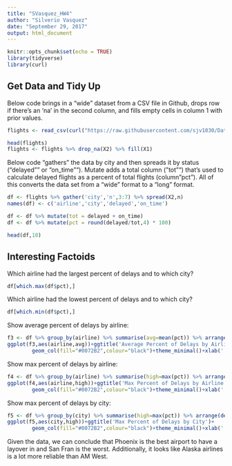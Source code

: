 ---
title: "SVasquez_HW4"
author: "Silverio Vasquez"
date: "September 29, 2017"
output: html_document
---

```{r setup, include=FALSE}
knitr::opts_chunk$set(echo = TRUE)
library(tidyverse)
library(curl)
```

## Get Data and Tidy Up

Below code brings in a "wide" dataset from a CSV file in Github, drops row if there's an 'na' in the second column, and fills empty cells in column 1 with prior values. 

```{r import}
flights <- read_csv(curl("https://raw.githubusercontent.com/sjv1030/Data607-hw/master/flights.csv"))

head(flights)
flights <- flights %>% drop_na(X2) %>% fill(X1)
```

Below code "gathers" the data by city and then spreads it by status ("delayed"" or "on_time""). Mutate adds a total column ("tot"") that's used to calculate delayed flights as a percent of total flights (column "pct"). All of this converts the data set from a "wide" format to a "long" format.

```{r tidyup}
df <- flights %>% gather('city','n',3:7) %>% spread(X2,n)
names(df) <- c('airline','city','delayed','on_time')

df <- df %>% mutate(tot = delayed + on_time)
df <- df %>% mutate(pct = round(delayed/tot,4) * 100)

head(df,10)
```

## Interesting Factoids

Which airline had the largest percent of delays and to which city?


```{r f1}
df[which.max(df$pct),]
```


Which airline had the lowest percent of delays and to which city?


```{r f2}
df[which.min(df$pct),]
```

Show average percent of delays by airline:


```{r f3}
f3 <- df %>% group_by(airline) %>% summarise(avg=mean(pct)) %>% arrange(desc(avg))
ggplot(f3,aes(airline,avg))+ggtitle('Average Percent of Delays by Airline')+
        geom_col(fill="#0072B2",colour="black")+theme_minimal()+xlab('')+ylab('')
```

Show max percent of delays by airline:


```{r f4}
f4 <- df %>% group_by(airline) %>% summarise(high=max(pct)) %>% arrange(desc(high))
ggplot(f4,aes(airline,high))+ggtitle('Max Percent of Delays by Airline')+
        geom_col(fill="#0072B2",colour="black")+theme_minimal()+xlab('')+ylab('')
```

Show max percent of delays by city:


```{r f5}
f5 <- df %>% group_by(city) %>% summarise(high=max(pct)) %>% arrange(desc(high))
ggplot(f5,aes(city,high))+ggtitle('Max Percent of Delays by City')+
        geom_col(fill="#0072B2",colour="black")+theme_minimal()+xlab('')+ylab('')
```


Given the data, we can conclude that Phoenix is the best airport to have a layover in and San Fran is the worst. Additionally, it looks like Alaska airlines is a lot more reliable than AM West.